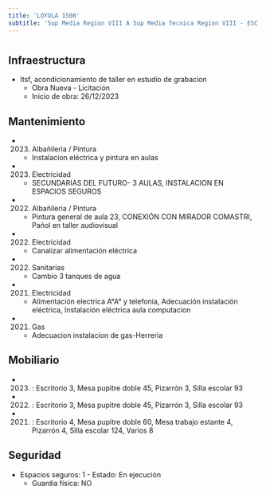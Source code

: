 ```yaml
---
title: 'LOYOLA 1500'
subtitle: 'Sup Media Region VIII A Sup Media Tecnica Region VIII - ESC. TEC. N° 34 ING. ENRIQUE MARTIN HERMITTE'
---
```


#
## Infraestructura

* Itsf, acondicionamiento de taller en estudio de grabacion 
    + Obra Nueva - Licitación 
    + Inicio de obra: 26/12/2023 






## Mantenimiento

*  (2023) Albañileria / Pintura 
    + Instalacion eléctrica y pintura en aulas

*  (2023) Electricidad 
    + SECUNDARIAS DEL FUTURO- 3 AULAS, INSTALACION EN ESPACIOS SEGUROS

*  (2022) Albañileria / Pintura 
    + Pintura general de aula 23, CONEXIÓN CON MIRADOR COMASTRI, Pañol en taller audiovisual

*  (2022) Electricidad 
    + Canalizar alimentación eléctrica

*  (2022) Sanitarias 
    + Cambio 3 tanques de agua

*  (2021) Electricidad 
    + Alimentación electrica A°A° y telefonia, Adecuación instalación  eléctrica, Instalación eléctrica aula computacion

*  (2021) Gas 
    + Adecuacion instalacion de gas-Herreria





## Mobiliario

*  (2023) : Escritorio 3, Mesa pupitre doble 45, Pizarrón 3, Silla escolar 93 

*  (2022) : Escritorio 3, Mesa pupitre doble 45, Pizarrón 3, Silla escolar 93 

*  (2021) : Escritorio 4, Mesa pupitre doble 60, Mesa trabajo estante 4, Pizarrón 4, Silla escolar 124, Varios 8 





## Seguridad

*  Espacios seguros: 1 - Estado: En ejecución 
    + Guardia física: NO



